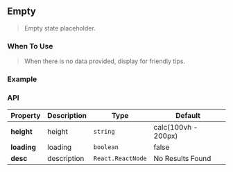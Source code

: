 
## Empty

> Empty state placeholder.

### When To Use

> When there is no data provided, display for friendly tips.

### Example

<Example col={2} />

### API

| Property    | Description | Type              | Default             |
| ----------- | ----------- | ----------------- | ------------------- |
| **height**  | height      | `string`          | calc(100vh - 200px) |
| **loading** | loading     | `boolean`         | false               |
| **desc**    | description | `React.ReactNode` | No Results Found    |
